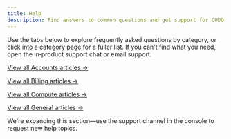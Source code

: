 ```yaml
---
title: Help
description: Find answers to common questions and get support for CUDO Compute.
---
```


Use the tabs below to explore frequently asked questions by category, or click into a category page for a fuller list. If you can't find what you need, open the in‑product support chat or email support.

<Tabs>
	<Tab title="Accounts">
		<CardGroup columns={2}>
			<Card href="/mdocs/help/accounts/how-can-i-create-an-account" title="Create an account" />
			<Card href="/mdocs/help/accounts/i-forgot-my-password-what-can-i-do" title="Reset password" />
			<Card href="/mdocs/help/accounts/how-do-i-change-my-account-details" title="Update details" />
			<Card href="/mdocs/help/accounts/where-can-i-change-my-password" title="Change password" />
		</CardGroup>
		<p><a href="/mdocs/help/accounts">View all Accounts articles →</a></p>
	</Tab>
	<Tab title="Billing">
		<CardGroup columns={2}>
			<Card href="/mdocs/help/billing/what-payment-methods-do-you-support" title="Payment methods" />
			<Card href="/mdocs/help/billing/what-is-the-difference-between-hourly-and-monthly-costs" title="Hourly vs Monthly" />
			<Card href="/mdocs/help/billing/when-do-i-get-invoiced-for-my-use" title="Invoicing" />
			<Card href="/mdocs/help/billing/where-can-i-find-the-auto-recharge-feature" title="Auto recharge" />
		</CardGroup>
		<p><a href="/mdocs/help/billing">View all Billing articles →</a></p>
	</Tab>
	<Tab title="Compute">
		<CardGroup columns={2}>
			<Card href="/mdocs/help/compute/how-do-i-create-a-vm" title="Create a VM" />
			<Card href="/mdocs/help/compute/how-do-i-delete-my-vm" title="Delete a VM" />
			<Card href="/mdocs/help/compute/adding-a-user-to-a-project" title="Add project user" />
			<Card href="/mdocs/help/compute/how-do-i-recover-a-deleted-vm" title="Recover VM" />
		</CardGroup>
		<p><a href="/mdocs/help/compute">View all Compute articles →</a></p>
	</Tab>
	<Tab title="General">
		<CardGroup columns={2}>
			<Card href="/mdocs/help/general/how-to-get-started" title="Get started" />
			<Card href="/mdocs/help/general/how-can-i-get-support-for-my-problem" title="Get support" />
			<Card href="/mdocs/help/general/am-i-charged-if-a-vm-is-stopped-powered-off" title="Stopped VM billing" />
			<Card href="/mdocs/help/general/where-can-i-check-the-service-status" title="Service status" />
		</CardGroup>
		<p><a href="/mdocs/help/general">View all General articles →</a></p>
	</Tab>
</Tabs>

<Callout type="info" title="Can't find an answer?">
We're expanding this section—use the support channel in the console to request new help topics.
</Callout>

